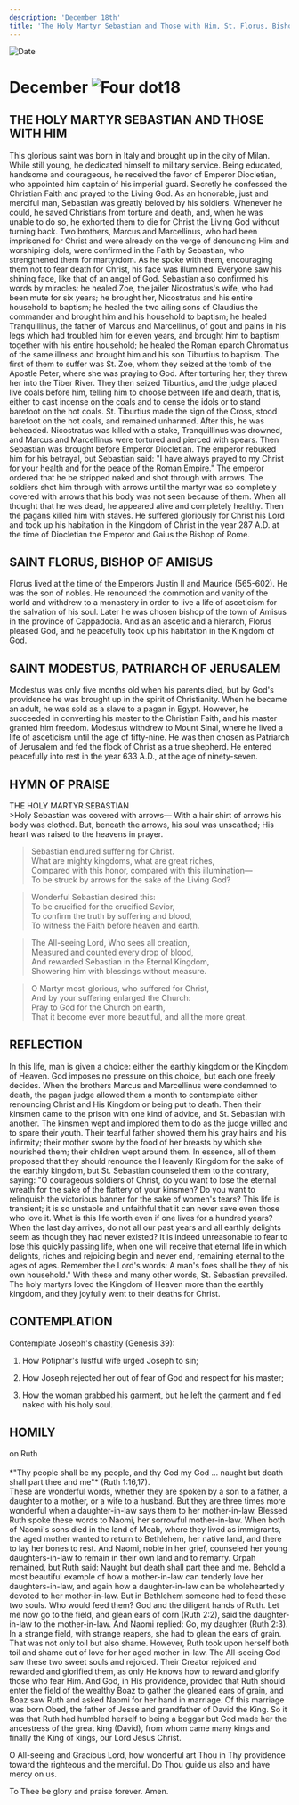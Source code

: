 ```yaml
---
description: 'December 18th'
title: 'The Holy Martyr Sebastian and Those with Him, St. Florus, Bishop of Amisus, St. Modestus, Patriarch of Jerusalem'
---
```


<RunningHead />
<Image src="/title-imprint.png" height={68} width={50} alt="Date" className="title-imprint"/>

# <div id="date">December <Image className="four-dot" src="/four-dot.png" height={15} width={15} alt="Four dot" />18</div>

## THE HOLY MARTYR SEBASTIAN AND THOSE WITH HIM

This glorious saint was born in Italy and brought up in the city of Milan. While still young, he dedicated himself to military service. Being educated, handsome and courageous, he received the favor of Emperor Diocletian, who appointed him captain of his imperial guard. Secretly he confessed the Christian Faith and prayed to the Living God. As an honorable, just and merciful man, Sebastian was greatly beloved by his soldiers. Whenever he could, he saved Christians from torture and death, and, when he was unable to do so, he exhorted them to die for Christ the Living God without turning back. Two brothers, Marcus and Marcellinus, who had been imprisoned for Christ and were already on the verge of denouncing Him and worshiping idols, were confirmed in the Faith by Sebastian, who strengthened them for martyrdom. As he spoke with them, encouraging them not to fear death for Christ, his face was illumined. Everyone saw his shining face, like that of an angel of God. Sebastian also confirmed his words by miracles: he healed Zoe, the jailer Nicostratus's wife, who had been mute for six years; he brought her, Nicostratus and his entire household to baptism; he healed the two ailing sons of Claudius the commander and brought him and his household to baptism; he healed Tranquillinus, the father of Marcus and Marcellinus, of gout and pains in his legs which had troubled him for eleven years, and brought him to baptism together with his entire household; he healed the Roman eparch Chromatius of the same illness and brought him and his son Tiburtius to baptism. The first of them to suffer was St. Zoe, whom they seized at the tomb of the Apostle Peter, where she was praying to God. After torturing her, they threw her into the Tiber River. They then seized Tiburtius, and the judge placed live coals before him, telling him to choose between life and death, that is, either to cast incense on the coals and to cense the idols or to stand barefoot on the hot coals. St. Tiburtius made the sign of the Cross, stood barefoot on the hot coals, and remained unharmed. After this, he was beheaded. Nicostratus was killed with a stake, Tranquillinus was drowned, and Marcus and Marcellinus were tortured and pierced with spears. Then Sebastian was brought before Emperor Diocletian. The emperor rebuked him for his betrayal, but Sebastian said: "I have always prayed to my Christ for your health and for the peace of the Roman Empire." The emperor ordered that he be stripped naked and shot through with arrows. The soldiers shot him through with arrows until the martyr was so completely covered with arrows that his body was not seen because of them. When all thought that he was dead, he appeared alive and completely healthy. Then the pagans killed him with staves. He suffered gloriously for Christ his Lord and took up his habitation in the Kingdom of Christ in the year 287 A.D. at the time of Diocletian the Emperor and Gaius the Bishop of Rome.

## SAINT FLORUS, BISHOP OF AMISUS

Florus lived at the time of the Emperors Justin II and Maurice (565-602). He was the son of nobles. He renounced the commotion and vanity of the world and withdrew to a monastery in order to live a life of asceticism for the salvation of his soul. Later he was chosen bishop of the town of Amisus in the province of Cappadocia. And as an ascetic and a hierarch, Florus pleased God, and he peacefully took up his habitation in the Kingdom of God.

## SAINT MODESTUS, PATRIARCH OF JERUSALEM

Modestus was only five months old when his parents died, but by God's providence he was brought up in the spirit of Christianity. When he became an adult, he was sold as a slave to a pagan in Egypt. However, he succeeded in converting his master to the Christian Faith, and his master granted him freedom. Modestus withdrew to Mount Sinai, where he lived a life of asceticism until the age of fifty-nine. He was then chosen as Patriarch of Jerusalem and fed the flock of Christ as a true shepherd. He entered peacefully into rest in the year 633 A.D., at the age of ninety-seven.


## HYMN OF PRAISE
<div style={{textAlign:'center', color:'crimson', fontWeight:'bold'}}>
THE HOLY MARTYR SEBASTIAN
</div>
>Holy Sebastian was covered with arrows—  
With a hair shirt of arrows his body was clothed.  
But, beneath the arrows, his soul was unscathed;  
His heart was raised to the heavens in prayer.  
  
>Sebastian endured suffering for Christ.  
What are mighty kingdoms, what are great riches,  
Compared with this honor, compared with this illumination—  
To be struck by arrows for the sake of the Living God?  
  
>Wonderful Sebastian desired this:  
To be crucified for the crucified Savior,   
To confirm the truth by suffering and blood,  
To witness the Faith before heaven and earth.  
  
>The All-seeing Lord, Who sees all creation,  
Measured and counted every drop of blood,  
And rewarded Sebastian in the Eternal Kingdom,  
Showering him with blessings without measure.  
  
>O Martyr most-glorious, who suffered for Christ,  
And by your suffering enlarged the Church:  
Pray to God for the Church on earth,  
That it become ever more beautiful, and all the more great.  


## REFLECTION

In this life, man is given a choice: either the earthly kingdom or the Kingdom of Heaven. God imposes no pressure on this choice, but each one freely decides. When the brothers Marcus and Marcellinus were condemned to death, the pagan judge allowed them a month to contemplate either renouncing Christ and His Kingdom or being put to death. Then their kinsmen came to the prison with one kind of advice, and St. Sebastian with another. The kinsmen wept and implored them to do as the judge willed and to spare their youth. Their tearful father showed them his gray hairs and his infirmity; their mother swore by the food of her breasts by which she nourished them; their children wept around them. In essence, all of them proposed that they should renounce the Heavenly Kingdom for the sake of the earthly kingdom, but St. Sebastian counseled them to the contrary, saying: "O courageous soldiers of Christ, do you want to lose the eternal wreath for the sake of the flattery of your kinsmen? Do you want to relinquish the victorious banner for the sake of women's tears? This life is transient; it is so unstable and unfaithful that it can never save even those who love it. What is this life worth even if one lives for a hundred years? When the last day arrives, do not all our past years and all earthly delights seem as though they had never existed? It is indeed unreasonable to fear to lose this quickly passing life, when one will receive that eternal life in which delights, riches and rejoicing begin and never end, remaining eternal to the ages of ages. Remember the Lord's words: A man's foes shall be they of his own household." With these and many other words, St. Sebastian prevailed. The holy martyrs loved the Kingdom of Heaven more than the earthly kingdom, and they joyfully went to their deaths for Christ.


## CONTEMPLATION

Contemplate Joseph's chastity (Genesis 39):

1. How Potiphar's lustful wife urged Joseph to sin;

2. How Joseph rejected her out of fear of God and respect for his master;

3. How the woman grabbed his garment, but he left the garment and fled naked with his holy soul.


## HOMILY
<div style={{textAlign:'center', color:'crimson', fontWeight:'bold'}}>
on Ruth
</div>
<br />
<div style={{textAlign:'right'}}>
*"Thy people shall be my people, and thy God my God … naught but death shall part thee and me"* (Ruth 1:16,17).
</div>
These are wonderful words, whether they are spoken by a son to a father, a daughter to a mother, or a wife to a husband. But they are three times more wonderful when a daughter-in-law says them to her mother-in-law. Blessed Ruth spoke these words to Naomi, her sorrowful mother-in-law. When both of Naomi's sons died in the land of Moab, where they lived as immigrants, the aged mother wanted to return to Bethlehem, her native land, and there to lay her bones to rest. And Naomi, noble in her grief, counseled her young daughters-in-law to remain in their own land and to remarry. Orpah remained, but Ruth said: Naught but death shall part thee and me. Behold a most beautiful example of how a mother-in-law can tenderly love her daughters-in-law, and again how a daughter-in-law can be wholeheartedly devoted to her mother-in-law. But in Bethlehem someone had to feed these two souls. Who would feed them? God and the diligent hands of Ruth. Let me now go to the field, and glean ears of corn (Ruth 2:2), said the daughter-in-law to the mother-in-law. And Naomi replied: Go, my daughter (Ruth 2:3). In a strange field, with strange reapers, she had to glean the ears of grain. That was not only toil but also shame. However, Ruth took upon herself both toil and shame out of love for her aged mother-in-law. The All-seeing God saw these two sweet souls and rejoiced. Their Creator rejoiced and rewarded and glorified them, as only He knows how to reward and glorify those who fear Him. And God, in His providence, provided that Ruth should enter the field of the wealthy Boaz to gather the gleaned ears of grain, and Boaz saw Ruth and asked Naomi for her hand in marriage. Of this marriage was born Obed, the father of Jesse and grandfather of David the King. So it was that Ruth had humbled herself to being a beggar but God made her the ancestress of the great king (David), from whom came many kings and finally the King of kings, our Lord Jesus Christ.

O All-seeing and Gracious Lord, how wonderful art Thou in Thy providence toward the righteous and the merciful. Do Thou guide us also and have mercy on us.

To Thee be glory and praise forever. Amen.